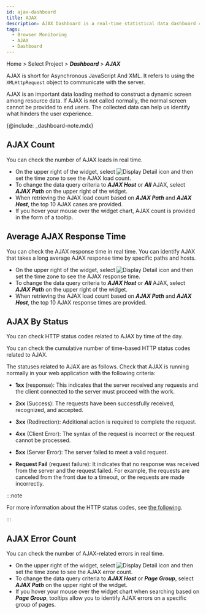 ```yaml
---
id: ajax-dashboard
title: AJAX
description: AJAX Dashboard is a real-time statistical data dashboard composed of widgets related to AJAX data.
tags:
  - Browser Monitoring
  - AJAX
  - Dashboard
---
```


Home > Select Project > **_Dashboard_** > **_AJAX_**

AJAX is short for Asynchronous JavaScript And XML. It refers to using the `XMLHttpRequest` object to communicate with the server. 

AJAX is an important data loading method to construct a dynamic screen among resource data. If AJAX is not called normally, the normal screen cannot be provided to end users. The collected data can help us identify what hinders the user experience.

{@include: _dashboard-note.mdx}

## AJAX Count

<ImgLang img='rum-ajax-count.png' desc='AJAX count' />

You can check the number of AJAX loads in real time.

-   On the upper right of the widget, select ![Display Detail icon](/img/ico-detail-mode.svg) and then set the time zone to see the AJAX load count. 
-   To change the data query criteria to **_AJAX Host_** or **_All_** AJAX, select **_AJAX Path_** on the upper right of the widget.
-   When retrieving the AJAX load count based on **_AJAX Path_** and **_AJAX Host_**, the top 10 AJAX cases are provided.
-   If you hover your mouse over the widget chart, AJAX count is provided in the form of a tooltip.

## Average AJAX Response Time

<ImgLang img='rum-ajax-response-time.png' desc='Average AJAX Response Time' />

You can check the AJAX response time in real time. You can identify AJAX that takes a long average AJAX response time by specific paths and hosts.

-   On the upper right of the widget, select ![Display Detail icon](/img/ico-detail-mode.svg) and then set the time zone to see the AJAX response time. 
-   To change the data query criteria to **_AJAX Host_** or **_All_** AJAX, select **_AJAX Path_** on the upper right of the widget.
-   When retrieving the AJAX load count based on **_AJAX Path_** and **_AJAX Host_**, the top 10 AJAX response times are provided.

## AJAX By Status

<ImgLang img='rum-ajax-status.png' desc='AJAX By Status' />

You can check HTTP status codes related to AJAX by time of the day.

<ImgLang img='rum-ajax-status-count.png' desc='AJAX By Status' />

You can check the cumulative number of time-based HTTP status codes related to AJAX.

The statuses related to AJAX are as follows. Check that AJAX is running normally in your web application with the following criteria:

-   **1xx** (response): This indicates that the server received any requests and the client connected to the server must proceed with the work.

-   **2xx** (Success): The requests have been successfully received, recognized, and accepted.

-   **3xx** (Redirection): Additional action is required to complete the request.

-   **4xx** (Client Error): The syntax of the request is incorrect or the request cannot be processed.

-   **5xx** (Server Error): The server failed to meet a valid request.

-   **Request Fail** (request failure): It indicates that no response was received from the server and the request failed. For example, the requests are canceled from the front due to a timeout, or the requests are made incorrectly.

:::note

For more information about the HTTP status codes, see [the following](https://www.whatap.io/ko/blog/40).

:::

## AJAX Error Count

<ImgLang img='rum-ajax-error-count.png' desc='AJAX Error Count' />

You can check the number of AJAX-related errors in real time.

-   On the upper right of the widget, select ![Display Detail icon](/img/ico-detail-mode.svg) and then set the time zone to see the AJAX error count. 
-   To change the data query criteria to **_AJAX Host_** or **_Page Group_**, select **_AJAX Path_** on the upper right of the widget.
-   If you hover your mouse over the widget chart when searching based on **_Page Group_**, tooltips allow you to identify AJAX errors on a specific group of pages.
